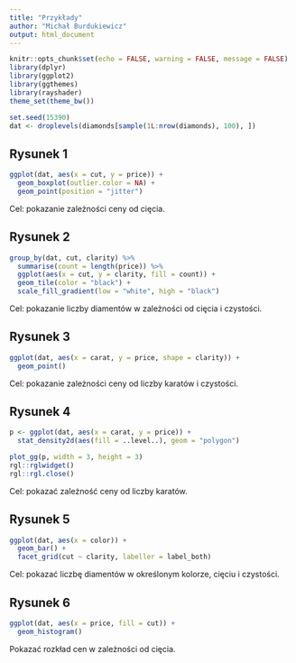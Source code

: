 ```yaml
---
title: "Przykłady"
author: "Michał Burdukiewicz"
output: html_document
---
```


```r
knitr::opts_chunk$set(echo = FALSE, warning = FALSE, message = FALSE)
library(dplyr)
library(ggplot2)
library(ggthemes)
library(rayshader)
theme_set(theme_bw())
```

```r
set.seed(15390)
dat <- droplevels(diamonds[sample(1L:nrow(diamonds), 100), ])
```



## Rysunek 1

```r
ggplot(dat, aes(x = cut, y = price)) +
  geom_boxplot(outlier.color = NA) +
  geom_point(position = "jitter") 
```

Cel: pokazanie zależności ceny od cięcia.



## Rysunek 2

```r
group_by(dat, cut, clarity) %>% 
  summarise(count = length(price)) %>% 
  ggplot(aes(x = cut, y = clarity, fill = count)) +
  geom_tile(color = "black") +
  scale_fill_gradient(low = "white", high = "black")
```

Cel: pokazanie liczby diamentów w zależności od cięcia i czystości.



## Rysunek 3

```r
ggplot(dat, aes(x = carat, y = price, shape = clarity)) +
  geom_point()
```

Cel: pokazanie zależności ceny od liczby karatów i czystości.



## Rysunek 4

```r
p <- ggplot(dat, aes(x = carat, y = price)) +
  stat_density2d(aes(fill = ..level..), geom = "polygon")

plot_gg(p, width = 3, height = 3)
rgl::rglwidget()
rgl::rgl.close()
```

Cel: pokazać zależność ceny od liczby karatów.




## Rysunek 5

```r
ggplot(dat, aes(x = color)) +
  geom_bar() +
  facet_grid(cut ~ clarity, labeller = label_both) 
```

Cel: pokazać liczbę diamentów w określonym kolorze, cięciu i czystości.



## Rysunek 6

```r
ggplot(dat, aes(x = price, fill = cut)) +
  geom_histogram() 
```

Pokazać rozkład cen w zależności od cięcia.
